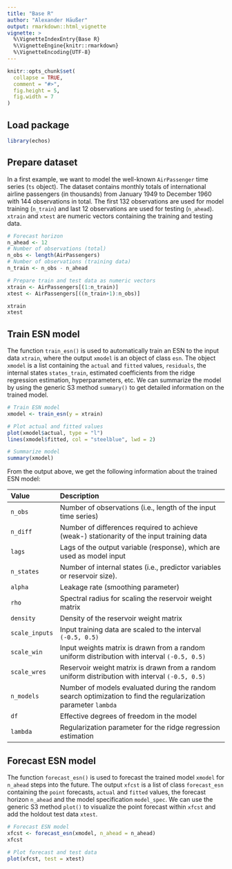 ```yaml
---
title: "Base R"
author: "Alexander Häußer"
output: rmarkdown::html_vignette
vignette: >
  %\VignetteIndexEntry{Base R}
  %\VignetteEngine{knitr::rmarkdown}
  %\VignetteEncoding{UTF-8}
---
```


```r
knitr::opts_chunk$set(
  collapse = TRUE,
  comment = "#>",
  fig.height = 5,
  fig.width = 7
)
```

## Load package

```r
library(echos)
```

## Prepare dataset

In a first example, we want to model the well-known `AirPassenger` time series (`ts` object). The dataset contains monthly totals of international airline passengers (in thousands) from January 1949 to December 1960 with 144 observations in total. The first 132 observations are used for model training (`n_train`) and last 12 observations are used for testing (`n_ahead`). `xtrain` and `xtest` are numeric vectors containing the training and testing data.

```r
# Forecast horizon
n_ahead <- 12
# Number of observations (total)
n_obs <- length(AirPassengers)
# Number of observations (training data)
n_train <- n_obs - n_ahead

# Prepare train and test data as numeric vectors
xtrain <- AirPassengers[(1:n_train)]
xtest <- AirPassengers[((n_train+1):n_obs)]

xtrain
xtest

```


## Train ESN model

The function `train_esn()` is used to automatically train an ESN to the input data `xtrain`, where the output `xmodel` is an object of class `esn`. The object `xmodel` is a list containing the `actual` and `fitted` values, `residuals`, the internal states `states_train`, estimated coefficients from the ridge regression estimation, hyperparameters, etc. We can summarize the model by using the generic S3 method `summary()` to get detailed information on the trained model.

```r
# Train ESN model
xmodel <- train_esn(y = xtrain)

# Plot actual and fitted values
plot(xmodel$actual, type = "l")
lines(xmodel$fitted, col = "steelblue", lwd = 2)

# Summarize model
summary(xmodel)

```

From the output above, we get the following information about the trained ESN model:

| Value            | Description                                                                                                    |
|:-----------------|:---------------------------------------------------------------------------------------------------------------|
| `n_obs`          | Number of observations (i.e., length of the input time series)                                                 |
| `n_diff`         | Number of differences required to achieve (weak-) stationarity of the input training data                      |
| `lags`           | Lags of the output variable (response), which are used as model input                                          |
| `n_states`       | Number of internal states (i.e., predictor variables or reservoir size).                                       |
| `alpha`          | Leakage rate (smoothing parameter)                                                                             |
| `rho`            | Spectral radius for scaling the reservoir weight matrix                                                        |
| `density`        | Density of the reservoir weight matrix                                                                         |
| `scale_inputs`   | Input training data are scaled to the interval `(-0.5, 0.5)`                                                   |
| `scale_win`      | Input weights matrix is drawn from a random uniform distribution with interval `(-0.5, 0.5)`                   |
| `scale_wres`     | Reservoir weight matrix is drawn from a random uniform distribution with interval `(-0.5, 0.5)`                |
| `n_models`       | Number of models evaluated during the random search optimization to find the regularization parameter `lambda` |
| `df`             | Effective degrees of freedom in the model                                                                      |
| `lambda`         | Regularization parameter for the ridge regression estimation                                                   |


<!-- * Layers -->
<!--   * `n_inputs`: Number of input variables -->
<!--   * `n_states`: Number of internal states (i.e., the reservoir size). The internal states are the actual predictor variables in the model. -->
<!--   * `n_outputs`: Number of output variables (i.e., response variables) -->
<!-- * Meta -->
<!--   * `lags`: Lags of the output variable, which are used as model input -->
<!--   * `n_diff`: Number of differences required to achieve (weak-) stationarity of the input training data -->
<!--   * `n_models`: Number of models evaluated during the random search optimization to find the regularization parameter `lambda` -->
<!-- * Scaling -->
<!--   * `scale_inputs`: Input training data are scaled to the interval `(-0.5, 0.5)` -->
<!--   * `scale_win`: Input weights matrix is drawn from a random uniform distribution with interval `(-0.5, 0.5)` -->
<!--   * `scale_wres`: Reservoir weight matrix is drawn from a random uniform distribution with interval `(-0.5, 0.5)` -->
<!-- * Hyperparameters: -->
<!--   * `alpha`: Leakage rate (smoothing parameter) -->
<!--   * `rho`: Spectral radius for scaling the reservoir weight matrix -->
<!--   * `lambda`: Regularization parameter for the ridge regression estimation -->
<!--   * `density`: The density of the reservoir weight matrix -->


## Forecast ESN model

The function `forecast_esn()` is used to forecast the trained model `xmodel` for `n_ahead` steps into the future. The output `xfcst` is a list of class `forecast_esn` containing the `point` forecasts, `actual` and `fitted` values, the forecast horizon `n_ahead` and the model specification `model_spec`. We can use the generic S3 method `plot()` to visualize the point forecast within `xfcst` and add the holdout test data `xtest`.

```r
# Forecast ESN model
xfcst <- forecast_esn(xmodel, n_ahead = n_ahead)
xfcst

# Plot forecast and test data
plot(xfcst, test = xtest)

```

